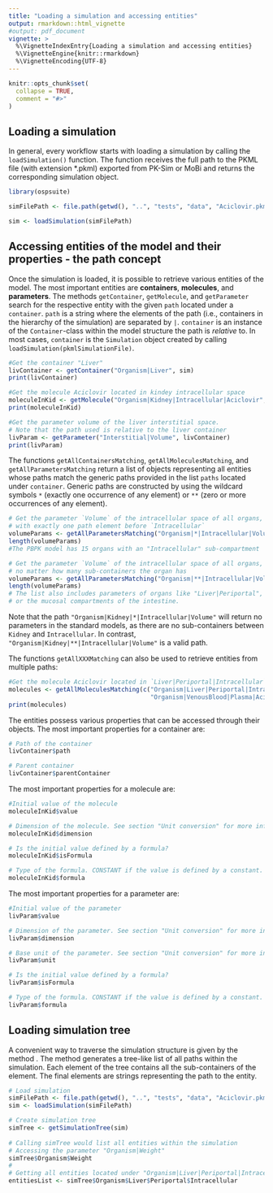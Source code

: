 ```yaml
---
title: "Loading a simulation and accessing entities"
output: rmarkdown::html_vignette
#output: pdf_document
vignette: >
  %\VignetteIndexEntry{Loading a simulation and accessing entities}
  %\VignetteEngine{knitr::rmarkdown}
  %\VignetteEncoding{UTF-8}
---
```


```r
knitr::opts_chunk$set(
  collapse = TRUE,
  comment = "#>"
)
```

## Loading a simulation
In general, every workflow starts with loading a simulation by calling the `loadSimulation()` function. The function receives the full path to the PKML file (with extension *.pkml) exported from PK-Sim or MoBi and returns the corresponding simulation object.

```r
library(ospsuite)

simFilePath <- file.path(getwd(), "..", "tests", "data", "Aciclovir.pkml", fsep = .Platform$file.sep)

sim <- loadSimulation(simFilePath)
```

## Accessing entities of the model and their properties - the path concept

Once the simulation is loaded, it is possible to retrieve various entities of the model. The most important entities are **containers**, **molecules**, and **parameters**. The methods `getContainer`, `getMolecule`, and `getParameter` search for the respective entity with the given `path` located under a `container`. `path` is a string where the elements of the path (i.e., containers in the hierarchy of the simulation) are separated by `|`. `container` is an instance of the `Container`-class within the model structure the path is *relative* to. In most cases, `container` is the `Simulation` object created by calling `loadSimulation(pkmlSimulationFile)`.

```r
#Get the container "Liver"
livContainer <- getContainer("Organism|Liver", sim)
print(livContainer)

#Get the molecule Aciclovir located in kindey intracellular space
moleculeInKid <- getMolecule("Organism|Kidney|Intracellular|Aciclovir", sim)
print(moleculeInKid)

#Get the parameter volume of the liver interstitial space.
# Note that the path used is relative to the liver container
livParam <- getParameter("Interstitial|Volume", livContainer)
print(livParam)
```

The functions `getAllContainersMatching`, `getAllMoleculesMatching`, and `getAllParametersMatching` return a list of objects representing 
all entities whose paths match the generic paths provided in the list `paths` located under `container`. Generic paths are constructed by using the wildcard symbols `*` (exactly one occurrence of any element) or `**` (zero or more occurrences of any element).

```r
# Get the parameter `Volume` of the intracellular space of all organs,
# with exactly one path element before `Intracellular`
volumeParams <- getAllParametersMatching("Organism|*|Intracellular|Volume", sim)
length(volumeParams)
#The PBPK model has 15 organs with an "Intracellular" sub-compartment

# Get the parameter `Volume` of the intracellular space of all organs,
# no matter how many sub-containers the organ has
volumeParams <- getAllParametersMatching("Organism|**|Intracellular|Volume", sim)
length(volumeParams)
# The list also includes parameters of organs like "Liver|Periportal",
# or the mucosal compartments of the intestine.
```
Note that the path `"Organism|Kidney|*|Intracellular|Volume"` will return no parameters in the standard models, as there are no sub-containers between `Kidney` and `Intracellular`. 
In contrast, `"Organism|Kidney|**|Intracellular|Volume"` is a valid path.

The functions `getAllXXXMatching` can also be used to retrieve entities from multiple paths:

```r
#Get the molecule Aciclovir located in `Liver|Periportal|Intracellular` and `VenousBlood|Plasma`
molecules <- getAllMoleculesMatching(c("Organism|Liver|Periportal|Intracellular|Aciclovir",
                                       "Organism|VenousBlood|Plasma|Aciclovir"), sim)
print(molecules)
```

The entities possess various properties that can be accessed through their objects. The most important properties for a container are:

```r
# Path of the container
livContainer$path

# Parent container
livContainer$parentContainer
```

The most important properties for a molecule are:

```r
#Initial value of the molecule
moleculeInKid$value

# Dimension of the molecule. See section "Unit conversion" for more information.
moleculeInKid$dimension

# Is the initial value defined by a formula?
moleculeInKid$isFormula

# Type of the formula. CONSTANT if the value is defined by a constant.
moleculeInKid$formula
```
The most important properties for a parameter are:

```r
#Initial value of the parameter
livParam$value

# Dimension of the parameter. See section "Unit conversion" for more information.
livParam$dimension

# Base unit of the parameter. See section "Unit conversion" for more information.
livParam$unit

# Is the initial value defined by a formula?
livParam$isFormula

# Type of the formula. CONSTANT if the value is defined by a constant.
livParam$formula
```

## Loading simulation tree
A convenient way to traverse the simulation structure is given by the method \code{getSimulationTree}. The method generates a tree-like list of all paths within the simulation. Each element of the tree contains all the sub-containers of the element. The final elements are strings representing the path to the entity.

```r
# Load simulation
simFilePath <- file.path(getwd(), "..", "tests", "data", "Aciclovir.pkml", fsep = .Platform$file.sep)
sim <- loadSimulation(simFilePath)

# Create simulation tree
simTree <- getSimulationTree(sim)
 
# Calling simTree would list all entities within the simulation
# Accessing the parameter "Organism|Weight"
simTree$Organism$Weight
# 
# Getting all entities located under "Organism|Liver|Periportal|Intracellular"
entitiesList <- simTree$Organism$Liver$Periportal$Intracellular
```
